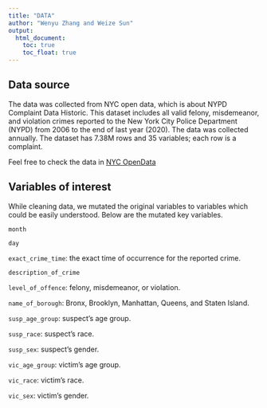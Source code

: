 ```yaml
---
title: "DATA"
author: "Wenyu Zhang and Weize Sun"
output: 
  html_document:
    toc: true
    toc_float: true
---
```


## Data source

The data was collected from NYC open data, which is about NYPD Complaint Data Historic. This dataset includes all valid felony, misdemeanor, and violation crimes reported to the New York City Police Department (NYPD) from 2006 to the end of last year (2020). The data was collected annually. The dataset has 7.38M rows and 35 variables; each row is a complaint.

Feel free to check the data in [NYC OpenData](https://data.cityofnewyork.us/Public-Safety/NYPD-Complaint-Data-Historic/qgea-i56i)

## Variables of interest
While cleaning data, we mutated the original variables to variables which could be easily understood. Below are the mutated key variables.

`month`

`day`

`exact_crime_time`: the exact time of occurrence for the reported crime.

`description_of_crime`

`level_of_offence`: felony, misdemeanor, or violation.

`name_of_borough`: Bronx, Brooklyn, Manhattan, Queens, and Staten Island.

`susp_age_group`: suspect’s age group.

`susp_race`: suspect’s race.

`susp_sex`: suspect’s gender.

`vic_age_group`: victim’s age group.

`vic_race`: victim’s race.

`vic_sex`: victim’s gender.



